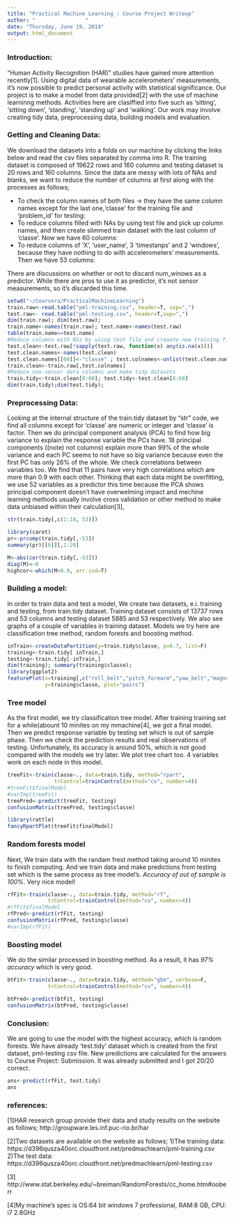 ```yaml
---
title: "Practical Machine Learning : Course Project Writeup"
author: "                "
date: "Thursday, June 19, 2014"
output: html_document
---
```

### Introduction:
"Human Activity Recognition (HAR)" studies have gained more attention recently[1]. Using digital data of wearable accelerometers' measurements, it's now possible to predict personal activity with statistical significance. Our project is to make a model from data provided[2] with the use of machine learninng methods. Activities here are clasiffied into five such as  'sitting', 'sitting down', 'standing', 'standing up' and 'walking'. Our work may involve creating tidy data, preprocessing data, building models and evaluation.

### Getting and Cleaning Data:
We download the datasets into a folda on our machine by clicking the links below and read the csv files separated by comma into R. The training dataset is composed of 19622 rows and 160 columns and testing dataset is 20 rows and 160 columns. Since the data are messy with lots of NAs and blanks, we want to reduce the number of columns at first along with the processes as follows;

- To check the column names of both files -> they have the same column names except for the last one,'classe' for the training file and 'problem_id' for testing:
- To reduce columns filled with NAs by using test file and pick up column names, and then create slimmed train dataset with the last column of 'classe'. Now we have 60 columns:
- To reduce columns of 'X', 'user_name', 3 'timestanps' and 2 'windows', because they have nothing to do with accelerometers' measurements. Then we have 53 columns:

There are discussions on whether or not to discard num_winows as a predictor. While there are pros to use it as predictor, it's not sensor measurements, so it's discarded this time.

```r
setwd("~/Coursera/PracticalMachineLearning")
train.raw<-read.table("pml-training.csv", header=T, sep=",")
test.raw<- read.table("pml-testing.csv", header=T,sep=",")
dim(train.raw); dim(test.raw);
train.name<-names(train.raw); test.name<-names(test.raw)
table(train.name==test.name)
#Reduce columns with NSs by using test file and creaate new training file with the same column names
test.clean<-test.raw[!sapply(test.raw, function(x) any(is.na(x)))]
test.clean.names<-names(test.clean)
test.clean.names[[60]]<-"classe" ; test.colnames<-unlist(test.clean.names)
train.clean<-train.raw[,test.colnames]
#Reduce non-sensor data columns and make tidy datasets
train.tidy<-train.clean[8:60]; test.tidy<-test.clean[8:60]
dim(train.tidy);dim(test.tidy);

```

### Preprocessing Data:
Looking at the internal structure of the train.tidy dataset by "str" code, we find all columns except for 'classe' are numeric or integer and 'classe' is factor. 
Then we do principal component analysis (PCA) to find how big variance to explain the response variable the PCs have. 18 principal components ((note) not columns) explain more than 99% of the whole variance and each PC seems to not have so big variance because even the first PC has only 26% of the whole. 
We check correlations between variables too. We find that 11 pairs have very high correlations which are more than 0.9 with each other. Thinking that each data might be overfitting, we use 52 variables as a predictor this time because the PCA shows principal component doesn't have overwelming impact and mechine learning methods usually involve cross validation or other method to make data unbiased within their calculation[3], 

```r
str(train.tidy[,c(1:10, 53)])

library(caret)
pr<-prcomp(train.tidy[,-53])
summary(pr)[[6]][,1:20]

M<-abs(cor(train.tidy[,-53]))
diag(M)<-0
highcor<-which(M>0.9, arr.ind=T)

```

### Building a model:
In order to train data and test a model, We create two datasets, e.i. training and testing, from train.tidy dataset. Training dataset consists of 13737 rows and 53 columns and testing dataset 5885 and 53 respectively.
We also see graphs of a couple of variables in training dataset. Models we try here are classification tree method, random forests and boosting method. 

```r
inTrain<-createDataPartition(y=train.tidy$classe, p=0.7, list=F)
training<-train.tidy[ inTrain,]
testing<-train.tidy[-inTrain,]
dim(training); summary(training$classe);
library(ggplot2)
featurePlot(x=training[,c("roll_belt","pitch_forearm","yaw_belt","magnet_dumbbell_z")], 
            y=training$classe, plot="pairs")

```

### Tree model
As the first model, we try classification tree model. After training training set for a while(abount 10 minites on my mmachine[4], we got a final model. Then we predict response variable by testing set which is out of sample phase. Then we check the prediction results and real observations of testing. Unfortunately, its accuracy is around 50%, which is not good compared with the models we try later. We plot tree chart too. 4 variables work on each node in this model.

```r
treeFit<-train(classe~., data=train.tidy, method="rpart",
               trControl=trainControl(method="cv", number=4))
#treeFit$finalModel
#varImp(treeFit)
treePred<-predict(treeFit, testing)
confusionMatrix(treePred, testing$classe)

library(rattle)  
fancyRpartPlot(treeFit$finalModel)

```

### Random forests model
Next, We train data with the randam frest method taking around 10 minites to finish computing. And we train data and make predictions from testing set which is the same process as tree model's. *Accuracy of out of sample is 100%*. Very nice model!

```r
rfFit<-train(classe~., data=train.tidy, method="rf",
             trControl=trainControl(method="cv", number=4))
#rfFit$finalModel
rfPred<-predict(rfFit, testing)
confusionMatrix(rfPred, testing$classe)
#varImp(rfFit)
```

### Boosting model
We do the similar processed in boosting method. As a result, it has *97% accuracy* which is very good.

```r
btFit<-train(classe~., data=train.tidy, method="gbm", verbose=F, 
             trControl=trainControl(method="cv", number=4))

btPred<-predict(btFit, testing)
confusionMatrix(btPred, testing$classe)

```

### Conclusion:
We are going to use the model with the highest accuracy, which is random forests. We have already 'test.tidy' dataset which is created from the first dataset, pml-testing csv file. New predictions are calculated for the answers to Course Project: Submission. It was already submitted and I got 20/20 correct.

```r
ans<-predict(rfFit, test.tidy)
ans
```

### references:
[1]HAR research group provide their data and study results on the website as follows;
http://groupware.les.inf.puc-rio.br/har

[2]Two datasets are available on the website as follows;
1)The training data:  
https://d396qusza40orc.cloudfront.net/predmachlearn/pml-training.csv
2)The test data:  
https://d396qusza40orc.cloudfront.net/predmachlearn/pml-testing.csv

[3] http://www.stat.berkeley.edu/~breiman/RandomForests/cc_home.htm#ooberr

[4]My machine's spec is OS:64 bit windows 7 professional, RAM:8 GB, CPU: i7 2.8GHz
